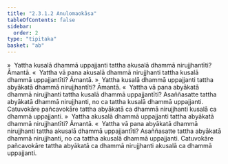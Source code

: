 ```yaml
---
title: "2.3.1.2 Anulomaokāsa"
tableOfContents: false
sidebar:
  order: 2
type: "tipitaka"
basket: "ab"
---
```



<DynamicBreadcrumb />

<Division number="165">

<Paragraph number="700">
»  Yattha kusalā dhammā uppajjanti tattha akusalā dhammā nirujjhantīti? Āmantā.
</Paragraph>

<Paragraph number="701">
«  Yattha vā pana akusalā dhammā nirujjhanti tattha kusalā dhammā uppajjantīti? Āmantā.
</Paragraph>

<Paragraph number="702">
»  Yattha kusalā dhammā uppajjanti tattha abyākatā dhammā nirujjhantīti? Āmantā.
</Paragraph>

<Paragraph number="703">
«  Yattha vā pana abyākatā dhammā nirujjhanti tattha kusalā dhammā uppajjantīti?
</Paragraph>

<Paragraph number="704">
Asaññasatte tattha abyākatā dhammā nirujjhanti, no ca tattha kusalā dhammā uppajjanti. Catuvokāre pañcavokāre tattha abyākatā ca dhammā nirujjhanti kusalā ca dhammā uppajjanti.
</Paragraph>

</Division>
<Division number="166">

<Paragraph number="705">
»  Yattha akusalā dhammā uppajjanti tattha abyākatā dhammā nirujjhantīti? Āmantā.
</Paragraph>

<Paragraph number="706">
«  Yattha vā pana abyākatā dhammā nirujjhanti tattha akusalā dhammā uppajjantīti?
</Paragraph>

<Paragraph number="707">
Asaññasatte tattha abyākatā dhammā nirujjhanti, no ca tattha akusalā dhammā uppajjanti. Catuvokāre pañcavokāre tattha abyākatā ca dhammā nirujjhanti akusalā ca dhammā uppajjanti.
</Paragraph>
</Division>